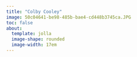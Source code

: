```yaml
---
title: "Colby Cooley"
image: 50c04641-be98-485b-bae4-cd448b3745ca.JPG
toc: false
about: 
  template: jolla
  image-shape: rounded
  image-width: 17em
---
```

